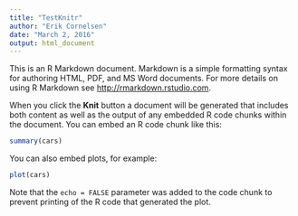 ```yaml
---
title: "TestKnitr"
author: "Erik Cornelsen"
date: "March 2, 2016"
output: html_document
---
```


This is an R Markdown document. Markdown is a simple formatting syntax for authoring HTML, PDF, and MS Word documents. For more details on using R Markdown see <http://rmarkdown.rstudio.com>.

When you click the **Knit** button a document will be generated that includes both content as well as the output of any embedded R code chunks within the document. You can embed an R code chunk like this:

```r
summary(cars)
```

You can also embed plots, for example:

```r
plot(cars)
```

Note that the `echo = FALSE` parameter was added to the code chunk to prevent printing of the R code that generated the plot.
